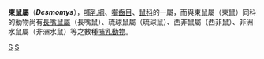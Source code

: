{{Automatic taxobox
| taxon = Desmomys
| image = 
| image_caption = 
| authority = Thomas, 1910
}}

'''束鼠屬'''（'''''Desmomys'''''），[[哺乳綱|哺乳綱]]、[[囓齒目|囓齒目]]、[[鼠科|鼠科]]的一屬，而與束鼠屬（束鼠）同科的動物尚有[[長嘴鼠屬|長嘴鼠屬]]（長嘴鼠）、琉球鼠屬（琉球鼠）、西非鼠屬（西非鼠）、非洲水鼠屬（非洲水鼠）等之數種[[哺乳動物|哺乳動物]]。
{{Taxonbar|from=Q904330}}

[[Category:鼠亚科|S]]
[[Category:1910年描述的分类群|S]]